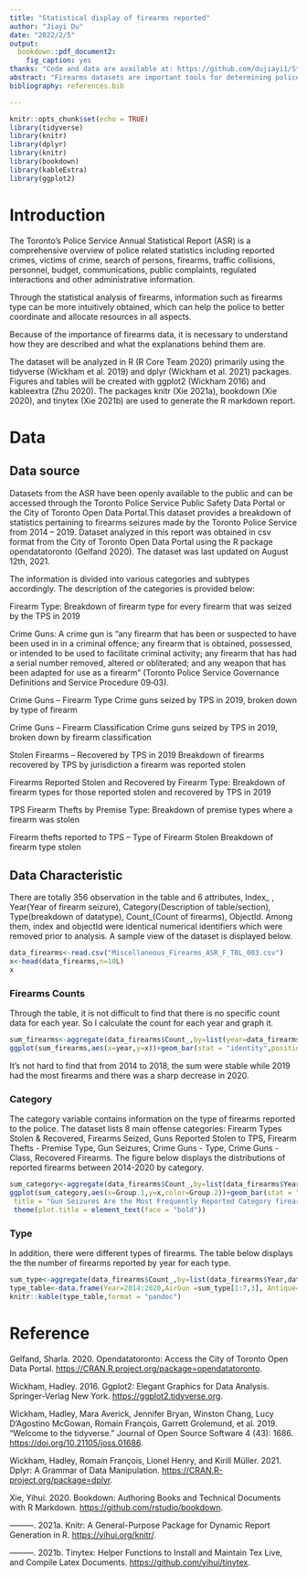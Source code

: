 ---
title: "Statistical display of firearms reported"
author: "Jiayi Du"
date: "2022/2/5"
output: 
  bookdown::pdf_document2:
    fig_caption: yes
thanks: "Code and data are available at: https://github.com/dujiayi1/Statistical-display-of-firearms-reported"
abstract: "Firearms datasets are important tools for determining police funding and the allocation of police resources. And this report classified the data and visiualized on firearms in Toronto to: (1) assess firearm trends in and (2), visualized the classification of the sum of firearms of different categories or types in each year."
bibliography: references.bib

---

```{r setup, include=FALSE}
knitr::opts_chunk$set(echo = TRUE)
library(tidyverse)
library(knitr)
library(dplyr)
library(knitr)
library(bookdown)
library(kableExtra)
library(ggplot2) 
```


# Introduction

The Toronto’s Police Service Annual Statistical Report (ASR) is a comprehensive overview of police related statistics including reported crimes, victims of crime, search of persons, firearms, traffic collisions, personnel, budget, communications, public complaints, regulated interactions and other administrative information.

Through the statistical analysis of firearms, information such as firearms type can be more intuitively obtained, which can help the police to better coordinate and allocate resources in all aspects.

Because of the importance of firearms data, it is necessary to understand how they are described and what the explanations behind them are.

The dataset will be analyzed in R (R Core Team 2020) primarily using the tidyverse (Wickham et al. 2019) and dplyr (Wickham et al. 2021) packages. Figures and tables will be created with ggplot2 (Wickham 2016) and kableextra (Zhu 2020). The packages knitr (Xie 2021a), bookdown (Xie 2020), and tinytex (Xie 2021b) are used to generate the R markdown report.


# Data

## Data source

Datasets from the ASR have been openly available to the public and can be accessed through the Toronto Police Service Public Safety Data Portal or the City of Toronto Open Data Portal.This dataset provides a breakdown of statistics pertaining to firearms seizures made by the Toronto Police Service from 2014 – 2019. Dataset analyzed in this report was obtained in csv format from the City of Toronto Open Data Portal using the R package opendatatoronto (Gelfand 2020). The dataset was last updated on August 12th, 2021.

The information is divided into various categories and subtypes accordingly. The description of the categories is provided below:

Firearm Type: Breakdown of firearm type for every firearm that was seized by the TPS in 2019

Crime Guns: A crime gun is “any firearm that has been or suspected to have been used in in a criminal offence; any firearm that is obtained, possessed, or intended to be used to facilitate criminal activity; any firearm that has had a serial number removed, altered or obliterated; and any weapon that has been adapted for use as a firearm” (Toronto Police Service Governance Definitions and Service Procedure 09‐03).

Crime Guns – Firearm Type Crime guns seized by TPS in 2019, broken down by type of firearm

Crime Guns – Firearm Classification Crime guns seized by TPS in 2019, broken down by firearm classification

Stolen Firearms – Recovered by TPS in 2019 Breakdown of firearms recovered by TPS by jurisdiction a firearm was reported stolen

Firearms Reported Stolen and Recovered by Firearm Type: Breakdown of firearm types for those reported stolen and recovered by TPS in 2019

TPS Firearm Thefts by Premise Type: Breakdown of premise types where a firearm was stolen

Firearm thefts reported to TPS – Type of Firearm Stolen Breakdown of firearm type stolen


## Data Characteristic
There are totally 356 observation in the table and 6 attributes, Index_ , Year(Year of firearm seizure), Category(Description of table/section), Type(breakdown of datatype), Count_(Count of firearms), ObjectId. Among them, index and objectId were identical numerical identifiers which were removed prior to analysis. A sample view of the dataset is displayed below.

```{r echo=TRUE, , ehco=FALSE}
data_firearms<-read.csv("Miscellaneous_Firearms_ASR_F_TBL_003.csv")
x<-head(data_firearms,n=10L)
x
```


### Firearms Counts

Through the table, it is not difficult to find that there is no specific count data for each year. So I calculate the count for each year and graph it.

```{r,echo=FALSE}
sum_firearms<-aggregate(data_firearms$Count_,by=list(year=data_firearms$Year),sum)
ggplot(sum_firearms,aes(x=year,y=x))+geom_bar(stat = "identity",position = "dodge")
```
It's not hard to find that from 2014 to 2018, the sum were stable while 2019 had the most firearms and there was a sharp decrease in 2020.


### Category

The category variable contains information on the type of firearms reported to the police. The dataset lists 8 main offense categories: Firearm Types Stolen & Recovered, Firearms Seized, Guns Reported Stolen to TPS, Firearm Thefts - Premise Type, Gun Seizures, Crime Guns - Type, Crime Guns - Class, Recovered Firearms. 
The figure below displays the distributions of reported firearms between 2014-2020 by category.

```{r, echo=FALSE,fig.cap="Number of firearms by Category and Year"}
sum_category<-aggregate(data_firearms$Count_,by=list(data_firearms$Year,data_firearms$Category),sum)
ggplot(sum_category,aes(x=Group.1,y=x,color=Group.2))+geom_bar(stat = "identity",position = "dodge")+theme_light() +labs(x = "Year", y = "Number of firearms", 
 title = "Gun Seizures Are the Most Frequently Reported Category firearms") +guides(color = guide_legend(override.aes = list(size=3)))+
 theme(plot.title = element_text(face = "bold"))
```
\newpage


### Type

In addition, there were different types of firearms. The table below displays the the number of firearms reported by year for each type.

```{r,echo=FALSE}
sum_type<-aggregate(data_firearms$Count_,by=list(data_firearms$Year,data_firearms$Type),sum)
type_table<-data.frame(Year=2014:2020,AirGun =sum_type[1:7,3], Antique=sum_type[8:14,3], CombinationGun=c(sum_type[15:18,3],"0",sum_type[19:20,3]),Commercial=sum_type[21:27,3],CommercialStorageFacility=c("0","0","0","0","0","2","0"),CommercialVersion=c("0","0","0",sum_type[29:32,3]),Crime=sum_type[33:39,3],DeemedNonFirearm=sum_type[40:46,0],Derringer=c("0","0","0",sum_type[47:50,3]),Handgun=sum_type[51:57,3],Intransit=c("1","0","0","0","0","0","0"),MachineGun=c("1","0","1","1","0","1","0"),NonCrime=sum_type[64:70,3],NonRestricted=sum_type[71:77,3],Other=sum_type[78:84,3],OutsideToronto=sum_type[85:91,3],Pistol=sum_type[92:98,3],Prohibited=sum_type[99:105,3],Replica=sum_type[106:112,3],Residential=sum_type[113:119,3],ResidentialStorageUnit=c("0","0","0","0","0","2","0"),Restricted=sum_type[121:127,3],Revolver=sum_type[128:134,3],Rifle=sum_type[135:141,3],SawedoffRifle=sum_type[142:148,3],SawedoffShotgun=c(sum_type[149:153,3],"36","27"),School=c("0","0","0","0","0","0","1"),Shotgun=sum_type[159:165,3],StartersPistol=sum_type[166:172,3],Street=c("0","0","1","0","0","0","0"),SubmachineGun=sum_type[174:180,3],Taser=c("1","0","0","0","0","0","0"),Toronto=sum_type[182:188,3],ToyGun=sum_type[189:195,3],Vehicle=c("0",sum_type[197:202,3]) )
knitr::kable(type_table,format = "pandoc")
```

\newpage

# Reference

Gelfand, Sharla. 2020. Opendatatoronto: Access the City of Toronto Open Data Portal. <https://CRAN.R.project.org/package=opendatatoronto>.

Wickham, Hadley. 2016. Ggplot2: Elegant Graphics for Data Analysis. Springer-Verlag New York. <https://ggplot2.tidyverse.org>.

Wickham, Hadley, Mara Averick, Jennifer Bryan, Winston Chang, Lucy D’Agostino McGowan, Romain François, Garrett Grolemund, et al. 2019. “Welcome to the tidyverse.” Journal of Open Source Software 4
(43): 1686. <https://doi.org/10.21105/joss.01686>.

Wickham, Hadley, Romain François, Lionel Henry, and Kirill Müller. 2021. Dplyr: A Grammar of Data Manipulation. <https://CRAN.R-project.org/package=dplyr>.

Xie, Yihui. 2020. Bookdown: Authoring Books and Technical Documents with R Markdown. <https://github.com/rstudio/bookdown>.

———. 2021a. Knitr: A General-Purpose Package for Dynamic Report Generation in R. <https://yihui.org/knitr/>.

———. 2021b. Tinytex: Helper Functions to Install and Maintain Tex Live, and Compile Latex Documents.
<https://github.com/yihui/tinytex>.
